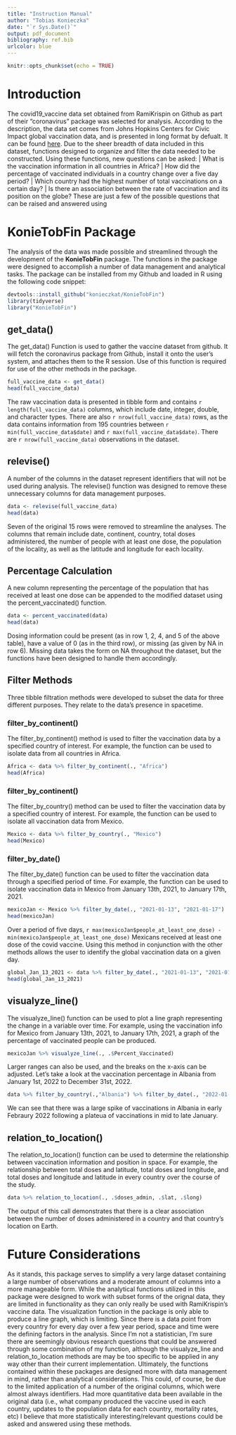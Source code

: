 ```yaml
---
title: "Instruction Manual"
author: "Tobias Konieczka"
date: "`r Sys.Date()`"
output: pdf_document
bibliography: ref.bib
urlcolor: blue
---
```


```r
knitr::opts_chunk$set(echo = TRUE)
```

# Introduction

The covid19_vaccine data set obtained from RamiKrispin on Github as part of their "coronavirus" package was selected for analysis. According to the description, the data set comes from Johns Hopkins Centers for Civic Impact global vaccination data, and is presented in long format by defualt. It can be found [here](https://github.com/RamiKrispin/coronavirus). Due to the sheer breadth of data included in this dataset, functions designed to organize and filter the data needed to be constructed. Using these functions, new questions can be asked:
|   What is the vaccination information in all countries in Africa? 
|   How did the percentage of vaccinated individuals in a country change over a five day period?
|   Which country had the highest number of total vaccinations on a certain day?
|   Is there an association between the rate of vaccination and its position on the globe?
These are just a few of the possible questions that can be raised and answered using 

# KonieTobFin Package

The analysis of the data was made possible and streamlined through the 
development of the **KonieTobFin** package. The functions in the package were 
designed to accomplish a number of data management and analytical tasks. The package
can be installed from my Github and loaded in R using the following code snippet:
```r
devtools::install_github("konieczkat/KonieTobFin")
library(tidyverse)
library("KonieTobFin")
```

## get_data()

The get_data() Function is used to gather the vaccine dataset from github. It will fetch the coronavirus package
from Github, install it onto the user's system, and attaches them to the R session. Use of this function is required for 
use of the other methods in the package.

```r
full_vaccine_data <- get_data()
head(full_vaccine_data)
```
The raw vaccination data is presented in tibble form and contains `r length(full_vaccine_data)` columns, which include date, integer, double, and character types. There are also `r nrow(full_vaccine_data)` rows, as the data contains information from 195 countries between `r min(full_vaccine_data$date)`
and `r max(full_vaccine_data$date)`. There are `r nrow(full_vaccine_data)` observations in the dataset.

## relevise() 
A number of the columns in the dataset represent identifiers that will not be used during analysis. The relevise() function was
designed to remove these unnecessary columns for data management purposes. 
```r
data <- relevise(full_vaccine_data)
head(data)
```
Seven of the original 15 rows were removed to streamline the analyses. The columns that remain include date, continent, country, total doses administered, the number of people with at least one dose, the population of the locality, as well as the latitude and longitude for each locality.

## Percentage Calculation

A new column representing the percentage of the population that has received at least one dose can be appended to the modified dataset using the
percent_vaccinated() function. 

```r
data <- percent_vaccinated(data)
head(data)
```
Dosing information could be present (as in row 1, 2, 4, and 5 of the above table), have a value of 0 (as in the third row), or missing (as given by NA in row 6). Missing data takes the form on NA throughout the dataset, but the functions have been designed to handle them accordingly.


## Filter Methods

Three tibble filtration methods were developed to subset the data for three different purposes. They relate to the data's presence in spacetime.

### filter_by_continent()

The filter_by_continent() method is used to filter the vaccination data by a specified country of interest. For example,
the function can be used to isolate data from all countries in Africa.

```r
Africa <- data %>% filter_by_continent(., "Africa")
head(Africa)
```

### filter_by_continent()

The filter_by_country() method can be used to filter the vaccination data by a specified country of interest. For example,
the function can be used to isolate all vaccination data from Mexico.

```r
Mexico <- data %>% filter_by_country(., "Mexico")
head(Mexico)
```

\newpage

### filter_by_date()

The filter_by_date() function can be used to filter the vaccination data through a specified period of time. For example,
the function can be used to isolate vaccination data in Mexico from January 13th, 2021, to January 17th, 2021. 
```r
mexicoJan <- Mexico %>% filter_by_date(., "2021-01-13", "2021-01-17")
head(mexicoJan)
```
Over a period of five days, `r max(mexicoJan$people_at_least_one_dose) - min(mexicoJan$people_at_least_one_dose)` Mexicans received at least one dose of the covid vaccine. Using this method in conjunction with the other methods allows the user to identify the global vaccination data on a given day.

```r
global_Jan_13_2021 <- data %>% filter_by_date(., "2021-01-13", "2021-01-13")
head(global_Jan_13_2021)
```

\newpage
## visualyze_line()
The visualyze_line() function can be used to plot a line graph representing the change in a variable over time. For example,
using the vaccination info for Mexico from January 13th, 2021, to January 17th, 2021, a graph of the percentage of vaccinated people can be produced.

```r
mexicoJan %>% visualyze_line(., .$Percent_Vaccinated) 
```

\newpage
Larger ranges can also be used, and the breaks on the x-axis can be adjusted. Let's take a look at the vaccination percentage in Albania from January 1st, 2022 to December 31st, 2022.

```r
data %>% filter_by_country(.,"Albania") %>% filter_by_date(., "2022-01-01", "2022-12-31") %>% visualyze_line(., .$Percent_Vaccinated, dateBreaks = "1 month", dateLabels = "%b")
```
We can see that there was a large spike of vaccinations in Albania in early Febraury 2022 following a plateua of vaccinations in mid to late January.
\newpage

## relation_to_location()
The relation_to_location() function can be used to determine the relationship between vaccination information and position in space. For example,
the relationship between total doses and latitude, total doses and longitude, and total doses and longitude and latitude in every country over the course of the study.

```r
data %>% relation_to_location(., .$doses_admin, .$lat, .$long)
```
The output of this call demonstrates that there is a clear association between the number of doses administered in a country and that country's location on Earth.

\newpage
# Future Considerations

As it stands, this package serves to simplify a very large dataset containing a large number of observations and a moderate amount of columns into a more manageable form. While the analytical functions utilized in this package were designed to work with subset forms
of the orignal data, they are limited in functionality as they can only really be used with RamiKrispin's vaccine data. The visualization function in the package is only able to produce a line graph, which is limiting. Since there is a data point from every country for every day over a few year period, space and time were the defining factors in the analysis. Since I'm not a statistician, I'm sure there are seemingly obvious research questions that could be answered through some combination of my function, although the visualyze_line and relation_to_location methods are may be too specific to be applied in any way other than their current implementation. Ultimately, the functions contained within these packages are designed more with data management in mind, rather than analytical considerations. This could, of course, be due to the limited application of a number of the original columns, which were almost always identifiers. Had more quantitative data been available in the original data (i.e., what company produced the vaccine used in each country, updates to the population data for each country, mortality rates, etc) I believe that more statistically interesting/relevant questions could be asked and answered using these methods.
